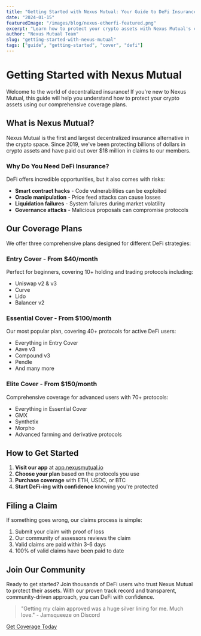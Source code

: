 ```yaml
---
title: "Getting Started with Nexus Mutual: Your Guide to DeFi Insurance"
date: "2024-01-15"
featuredImage: "/images/blog/nexus-etherfi-featured.png"
excerpt: "Learn how to protect your crypto assets with Nexus Mutual's comprehensive coverage plans. This beginner's guide walks you through everything you need to know."
author: "Nexus Mutual Team"
slug: "getting-started-with-nexus-mutual"
tags: ["guide", "getting-started", "cover", "defi"]
---
```


# Getting Started with Nexus Mutual

Welcome to the world of decentralized insurance! If you're new to Nexus Mutual, this guide will help you understand how to protect your crypto assets using our comprehensive coverage plans.

## What is Nexus Mutual?

Nexus Mutual is the first and largest decentralized insurance alternative in the crypto space. Since 2019, we've been protecting billions of dollars in crypto assets and have paid out over $18 million in claims to our members.

### Why Do You Need DeFi Insurance?

DeFi offers incredible opportunities, but it also comes with risks:

- **Smart contract hacks** - Code vulnerabilities can be exploited
- **Oracle manipulation** - Price feed attacks can cause losses
- **Liquidation failures** - System failures during market volatility
- **Governance attacks** - Malicious proposals can compromise protocols

## Our Coverage Plans

We offer three comprehensive plans designed for different DeFi strategies:

### Entry Cover - From $40/month
Perfect for beginners, covering 10+ holding and trading protocols including:
- Uniswap v2 & v3
- Curve
- Lido
- Balancer v2

### Essential Cover - From $100/month
Our most popular plan, covering 40+ protocols for active DeFi users:
- Everything in Entry Cover
- Aave v3
- Compound v3
- Pendle
- And many more

### Elite Cover - From $150/month
Comprehensive coverage for advanced users with 70+ protocols:
- Everything in Essential Cover
- GMX
- Synthetix
- Morpho
- Advanced farming and derivative protocols

## How to Get Started

1. **Visit our app** at [app.nexusmutual.io](https://app.nexusmutual.io/cover)
2. **Choose your plan** based on the protocols you use
3. **Purchase coverage** with ETH, USDC, or BTC
4. **Start DeFi-ing with confidence** knowing you're protected

## Filing a Claim

If something goes wrong, our claims process is simple:

1. Submit your claim with proof of loss
2. Our community of assessors reviews the claim
3. Valid claims are paid within 3-6 days
4. 100% of valid claims have been paid to date

## Join Our Community

Ready to get started? Join thousands of DeFi users who trust Nexus Mutual to protect their assets. With our proven track record and transparent, community-driven approach, you can DeFi with confidence.

> "Getting my claim approved was a huge silver lining for me. Much love." - Jamsqueeze on Discord

[Get Coverage Today](https://app.nexusmutual.io/cover) 